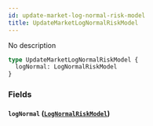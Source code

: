 ```yaml
---
id: update-market-log-normal-risk-model
title: UpdateMarketLogNormalRiskModel
---
```



No description

```graphql
type UpdateMarketLogNormalRiskModel {
  logNormal: LogNormalRiskModel
}
```


### Fields

#### `logNormal` ([`LogNormalRiskModel`](/docs/graphql/objects/log-normal-risk-model))






